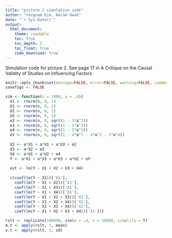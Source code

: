 ```yaml
---
title: "picture 2 simulation code"
author: "Yongnam Kim, Naram Gwak"
date: "`r Sys.Date()`"
output: 
  html_document:
    theme: readable
    toc: true
    toc_depth: 2
    toc_float: true
    code_download: true
---
```

Simulation code for picture 2. See page 17 in A Critique on the Causal Validity of Studies on Influencing Factors.

```r
knitr::opts_chunk$set(message=FALSE, error=FALSE, warning=FALSE, comment=NA)
savefigs <- FALSE
```

```r
sim <- function(n = 1000, a = .4){
  X1 <- rnorm(n, 0, 1)
  U1 <- rnorm(n, 0, 1)
  U2 <- rnorm(n, 0, 1)
  U3 <- rnorm(n, 0, 1)
  e2 <- rnorm(n, 0, sqrt(1 - 3*a^2))
  e3 <- rnorm(n, 0, sqrt(1 - 1*a^2))
  e4 <- rnorm(n, 0, sqrt(1 - 2*a^2))
  eY <- rnorm(n, 0, sqrt(1 - 4*a^2 - 4*a^3 - 2*a^4))
  
  X2 <- a*X1 + a*U1 + a*U3 + e2
  X3 <- a*X2 + e3
  X4 <- a*U1 + a*U2 + e4
  Y <- a*X2 + a*X3 + a*U3 + a*U2 + eY
  
  out <- lm(Y ~ X1 + X2 + X3 + X4)
  
  c(coef(lm(Y ~ X1))['X1'],
    coef(lm(Y ~ X1 + X2))['X1'],
    coef(lm(Y ~ X1 + X3))['X1'],
    coef(lm(Y ~ X1 + X4))['X1'],
    coef(lm(Y ~ X1 + X2 + X3))['X1'],
    coef(lm(Y ~ X1 + X2 + X4))['X1'],
    coef(lm(Y ~ X1 + X3 + X4))['X1'],
    coef(lm(Y ~ X1 + X2 + X3 + X4))['X1'])}

rslt <- replicate(100000, sim(a = .4, n = 1000), simplify = T)
m.t <- apply(rslt, 1, mean)
s.t <- apply(rslt, 1, sd)
```